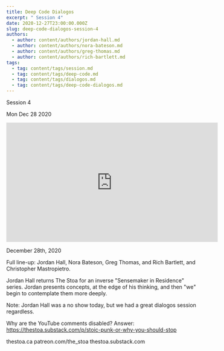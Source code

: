 ```yaml
---
title: Deep Code Dialogos
excerpt: " Session 4"
date: 2020-12-27T23:00:00.000Z
slug: deep-code-dialogos-session-4
authors:
  - author: content/authors/jordan-hall.md
  - author: content/authors/nora-bateson.md
  - author: content/authors/greg-thomas.md
  - author: content/authors/rich-bartlett.md
tags:
  - tag: content/tags/session.md
  - tag: content/tags/deep-code.md
  - tag: content/tags/dialogos.md
  - tag: content/tags/deep-code-dialogos.md
---
```




 Session 4

Mon Dec 28 2020

<iframe width="560" height="315" src="https://www.youtube.com/embed/kRgqVkzoZEc" title="Deep Code Dialogos: Session 4 w/ Jordan Hall, Nora Bateson, Greg Thomas, Rich Bartlett, and more" frameborder="0" allow="accelerometer; autoplay; clipboard-write; encrypted-media; gyroscope; picture-in-picture" allowfullscreen ></iframe>

December 28th, 2020

Full line-up: Jordan Hall, Nora Bateson, Greg Thomas, and Rich Bartlett, and Christopher Mastropietro.

Jordan Hall returns The Stoa for an inverse "Sensemaker in Residence" series. Jordan presents concepts, at the edge of his thinking, and then "we" begin to contemplate them more deeply.

Note: Jordan Hall was a no show today, but we had a great dialogos session regardless. 

Why are the YouTube comments disabled? Answer: https://thestoa.substack.com/p/stoic-punk-or-why-you-should-stop

thestoa.ca
patreon.com/the_stoa
thestoa.substack.com


